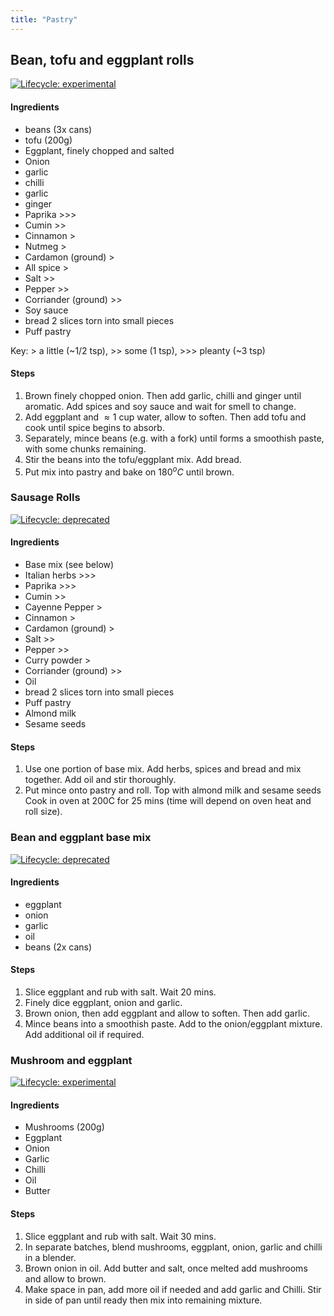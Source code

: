 ```yaml
---
title: "Pastry"
---
```


## Bean, tofu and eggplant rolls
[![Lifecycle: experimental](https://img.shields.io/badge/lifecycle-experimental-orange.svg)](https://www.tidyverse.org/lifecycle/#experimental)

#### Ingredients
- beans (3x cans)
- tofu (200g)
- Eggplant, finely chopped and salted
- Onion
- garlic
- chilli
- garlic
- ginger
- Paprika >>>
- Cumin >>
- Cinnamon >
- Nutmeg >
- Cardamon (ground) >
- All spice >
- Salt >>
- Pepper >>
- Corriander (ground) >>
- Soy sauce
- bread 2 slices torn into small pieces
- Puff pastry

Key: > a little (~1/2 tsp), >> some (1 tsp), >>> pleanty (~3 tsp)

#### Steps
1. Brown finely chopped onion. Then add garlic, chilli and ginger until aromatic. Add spices and soy sauce and wait for smell to change.
1. Add eggplant and $\approx 1$ cup water, allow to soften. Then add tofu and cook until spice begins to absorb.
1. Separately, mince beans (e.g. with a fork)  until forms a smoothish paste, with some chunks remaining. 
1. Stir the beans into the tofu/eggplant mix. Add bread.
1. Put mix into pastry and bake on $180^oC$ until brown.


### Sausage Rolls
[![Lifecycle: deprecated](https://img.shields.io/badge/lifecycle-deprecated-orange.svg)](https://www.tidyverse.org/lifecycle/#deprecated)

#### Ingredients
- Base mix (see below)
- Italian herbs >>>
- Paprika >>>
- Cumin >>
- Cayenne Pepper >
- Cinnamon >
- Cardamon (ground) >
- Salt >>
- Pepper >>
- Curry powder >
- Corriander (ground) >>
- Oil
- bread 2 slices torn into small pieces
- Puff pastry
- Almond milk
- Sesame seeds

#### Steps
1. Use one portion of base mix. Add herbs, spices and bread and mix together. Add oil and stir thoroughly.
1. Put mince onto pastry and roll. Top with almond milk and sesame seeds Cook in oven at 200C for 25 mins (time will depend on oven heat and roll size).

### Bean and eggplant base mix

[![Lifecycle: deprecated](https://img.shields.io/badge/lifecycle-deprecated-orange.svg)](https://www.tidyverse.org/lifecycle/#deprecated)

#### Ingredients
- eggplant
- onion
- garlic
- oil
- beans (2x cans)

#### Steps
1. Slice eggplant and rub with salt. Wait 20 mins.
1. Finely dice eggplant, onion and garlic.
1. Brown onion, then add eggplant and allow to soften. Then add garlic.
1. Mince beans into a smoothish paste. Add to the onion/eggplant mixture. Add additional oil if required.


### Mushroom and eggplant
[![Lifecycle: experimental](https://img.shields.io/badge/lifecycle-experimental-orange.svg)](https://www.tidyverse.org/lifecycle/#experimental)

#### Ingredients
- Mushrooms (200g)
- Eggplant
- Onion
- Garlic
- Chilli
- Oil
- Butter

#### Steps

1. Slice eggplant and rub with salt. Wait 30 mins.
1. In separate batches, blend mushrooms, eggplant, onion, garlic and chilli in a blender.
1. Brown onion in oil. Add butter and salt, once melted add mushrooms and allow to brown.
1. Make space in pan, add more oil if needed and add garlic and Chilli. Stir in side of pan until ready then mix into remaining mixture.